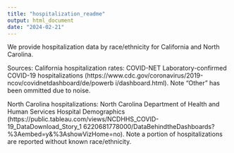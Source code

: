 ---
title: "hospitalization_readme"
output: html_document
date: "2024-02-21"
---

We provide hospitalization data by race/ethnicity for California
and North Carolina. 

Sources: 
California hospitalization rates: COVID-NET Laboratory-confirmed 
COVID-19 hospitalizations 
(https://www.cdc.gov/coronavirus/2019-ncov/covidnetdashboard/de/powerb
i/dashboard.html). Note "Other" has been ommitted due to noise. 

North Carolina hospitalizations: North Carolina Department of Health
and Human Services Hospital Demographics 
(https://public.tableau.com/views/NCDHHS_COVID-19_DataDownload_Story_1
6220681778000/DataBehindtheDashboards?%3Aembed=y&%3AshowVizHome=no). 
Note a portion of hospitalizations are reported without known 
race/ethnicity. 

